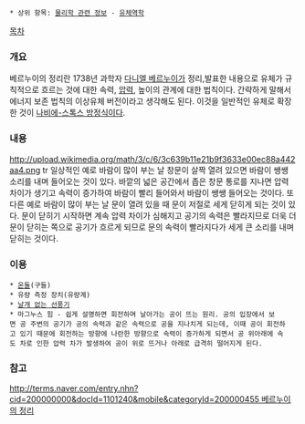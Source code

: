  * 상위 항목: [[물리학 관련 정보]] - [[유체역학]]

[[목차]]

=== 개요 ===
베르누이의 정리란 1738년 과학자 [[다니엘 베르누이]]가 정리,발표한 내용으로 유체가 규칙적으로 흐르는 것에 대한 속력, [[압력]], 높이의 관계에 대한 법칙이다. 간략하게 말해서 에너지 보존 법칙의 이상유체 버전이라고 생각해도 된다. 이것을 일반적인 유체로 확장한 것이 [[나비에-스톡스 방정식]]이다.

=== 내용 ===
http://upload.wikimedia.org/math/3/c/6/3c639b11e21b9f3633e00ec88a442aa4.png
tr
일상적인 예로 바람이 많이 부는 날 창문이 살짝 열려 있으면 바람이 쌩쌩 소리를 내며 들어오는 것이 있다. 바깥의 넓은 공간에서 좁은 창문 통로를 지나면 압력 차이가 생기고 속력이 증가하여 바람이 빨리 들어와서 바람이 쌩쌩 들어오는 것이다. 또 다른 예로 바람이 많이 부는 날 문이 열려 있을 때 문이 저절로 세게 닫히게 되는 것이 있다. 문이 닫히기 시작하면 계속 압력 차이가 심해지고 공기의 속력은 빨라지므로 더욱 더 문이 닫히는 쪽으로 공기가 흐르게 되므로 문의 속력이 빨라지다가 세게 큰 소리를 내며 닫히는 것이다.

=== 이용 ===
 * [[온돌]](구들)
 * 유량 측정 장치(유량계)
 * [[날개 없는 선풍기]]
 * 마그누스 힘 - 쉽게 설명하면 회전하며 날아가는 공이 뜨는 원리. 공의 입장에서 보면 공 주변의 공기가 공의 속력과 같은 속력으로 공을 지나치게 되는데, 이때 공이 회전하고 있기 때문에 회전하는 방향에 나란한 방향으로 속력이 증가하게 되면서 공 위아래에 속도 차로 인한 압력 차가 발생하여 공이 위로 뜨거나 아래로 급격히 떨어지게 된다.

=== 참고 ===
[[http://terms.naver.com/entry.nhn?cid=200000000&docId=1101240&mobile&categoryId=200000455 베르누이의 정리]]
